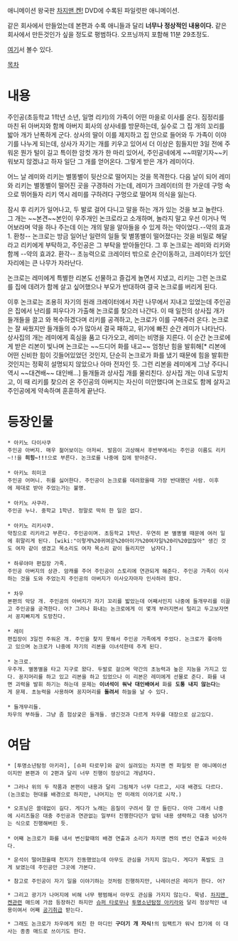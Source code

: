 애니메이션 왕국판 [[차지맨 켄!]] DVD에 수록된 파일럿판 애니메이션.

같은 회사에서 만들었는데 본편과 수록 애니들과 달리 '''너무나 정상적인 내용이다.''' 같은 회사에서 만든것인가 싶을 정도로 평범하다. 오프닝까지 포함해 11분 29초정도.

[http://wbwb92.egloos.com/1501283 여기]서 볼수 있다.

[[목차]]

= 내용 = 

주인공(초등학교 1학년 소년, 일명 리키)의 가족이 어떤 마을로 이사를 온다. 짐정리를 마친 뒤 아버지와 함께 아버지 회사의 상사네를 방문하는데, 실수로 그 집 개의 꼬리를 밟아 개가 난폭하게 군다. 상사의 딸이 이를 제지하고 집 안으로 들어와 두 가족이 이야기를 나누게 되는데, 상사가 자기는 개를 키우고 있어서 더 이상은 힘들지만 3일 전에 주워온 뭔가 털이 길고 특이한 암컷 개가 한 마리 있어서, 주인공네에게 ~~떠맡기자~~키워보지 않겠냐고 하자 일단 그 개를 얻어온다. 그렇게 받은 개가 레미이다.

어느 날 레미와 리키는 별똥별이 뒷산으로 떨어지는 것을 목격한다. 다음 날이 되어 레미와 리키는 별똥별이 떨어진 곳을 구경하러 가는데, 레미가 크레이터의 한 가운데 구멍 속으로 뛰어들자 리키 역시 레미를 구하려다 구멍으로 떨어져 의식을 잃는다.

잠시 후 리키가 일어나고, 두 발로 걸어 다니고 말을 하는 개가 있는 것을 보고 놀란다. 그 개는 ~~본견~~본인이 우주개인 논크로라고 소개하며, 놀라지 말고 우선 이거나 먹어보라며 약을 하나 주는데 이는 개의 말을 알아들을 수 있게 하는 약이었다.--약의 효과1. 환청-- 논크로는 방금 일어난 일련의 일들 및 별똥별이 떨어졌다는 것을 비밀로 해달라고 리키에게 부탁하고, 주인공은 그 부탁을 받아들인다. 그 후 논크로는 레미와 리키와 함께 --약의 효과2. 환각-- 초능력으로 크레이터 밖으로 순간이동하고, 크레이터가 있던 자리에는 큰 나무가 자라난다.

논크로는 레미에게 특별한 리본도 선물하고 즐겁게 놀면서 지냈고, 리키는 그런 논크로를 집에 데려가 함께 살고 싶어했으나 부모가 반대하여 결국 논크로를 버리게 된다.

이후 논크로는 조용히 자기의 원래 크레이터에서 자란 나무에서 지내고 있었는데 주인공은 집에서 난리를 피우다가 가출해 논크로를 찾으러 나간다. 이 때 일전의 상사집 개가 들개들을 끌고 와 복수하겠다며 리키를 공격하고, 논크로가 이를 구해주러 온다. 논크로는 잘 싸웠지만 들개들의 수가 많아서 결국 패하고, 위기에 빠진 순간 레미가 나타난다. 상사집의 개는 레미에게 흑심을 품고 다가오고, 레미는 비명을 지른다. 이 순간 논크로에게 받은 리본이 빛나며 논크로는 ~~드디어 화를 내고~~ 엄청난 힘을 발휘해[* 리본에 어떤 신비한 힘이 깃들어있었던 것인지, 단순히 논크로가 화를 냈기 때문에 힘을 발휘한 것인지는 정확히 설명되지 않았으나 아마 전자인 듯. 그런 리본을 레미에게 그냥 주다니 역시 ~~대견배~~ 대인배...] 들개들과 상사집 개를 물리친다. 상사집 개는 이내 도망치고, 이 때 리키를 찾으러 온 주인공의 아버지는 자신이 미안했다며 논크로도 함께 살자고 주인공에게 약속하며 훈훈하게 끝난다.


= 등장인물 =
 * 아키노 다이사쿠
 주인공 아버지. 매우 젊어보이는 아저씨. 발음이 괴상해서 후반부에서는 주인공 이름도 리키~!!을 '''히힝~!!!'''으로 부른다. 논크로를 나중에 집에 받아준다.
 
 * 아키노 히미코
 주인공 어머니. 쥐를 싫어한다. 주인공이 논크로를 데려왔을때 가장 반대했던 사람. 이후에 제대로 받아 주었는가는 불명.
 
 * 아키노 사쿠라.
 주인공 누나. 중학교 1학년. 정말로 딱히 한 일은 없다.
 
 * 아키노 리키사쿠. 
 약칭으로 리키라고 부른다. 주인공이며. 초등학교 1학년. 우연히 본 별똥별 때문에 여러 일에 휘말리게 된다. [wiki:"이렇게%20귀여운%20아이가%20여자일%20리%20없잖아" 생긴 것도 여자 같이 생겼고 목소리도 여자 목소리 같이 들리지만  남자다.]
 
 * 하루야마 편집장 가족.
 주인공 아버지의 상관. 암캐를 주어 주인공이 스토리에 연관되게 해준다. 주인공 가족이 이사하는 것을 도와 주었는지 주인공의 아버지가 이사오자마자 인사하러 왔다.
 
 * 차우
 본편의 악당 개. 주인공의 아버지가 자기 꼬리를 밟았는데 어째서인지 나중에 들개무리를 이끌고 주인공을 공격한다. 어? 그러나 화내는 논크로에게 이 몇개 부러지면서 털리고 두고보자면서 꽁지빠지게 도망친다.
 
 * 레미
 편집장이 3일전 주워온 개. 주인을 찾지 못해서 주인공 가족에게 주었다. 논크로가 좋아하고 있으며 논크로가 나중에 자기의 리본을 이녀석한테 주게 된다.
 
 * 논크로.
 우주개. 별똥별을 타고 지구로 왔다. 두발로 걸으며 약간의 초능력과 높은 지능을 가지고 있다. 꽁지머리를 하고 있고 리본을 하고 있었으나 이 리본은 레미에게 선물로 준다. 화를 내면 괴력을 발휘 하기는 하는데 문제는 '''이녀석이 워낙 대인배여서''' 화를 '''도통 내지 않는다'''는게 문제. 초능력을 사용하며 꽁지머리를 '''돌려서''' 하늘을 날 수 있다.
 
 * 들개무리들.
 차우의 부하들. 그냥 좀 험상궂은 들개들. 생긴것과 다르게 차우를 대장으로 삼고있다.

= 여담 =
 * [투명소년탐정 아키라], [슈퍼 타로무]와 같이 실려있는 차지맨 켄 파일럿 판 애니메이션이지만 본편과 이 2편과 달리 너무 진행이 정상이고 개념차다.

 * 그러나 위의 두 작품과 본편이 내용과 달리 그림체가 너무 다르고, 시대 배경도 다르다.(논크로는 현대를 배경으로 하지만, 나머지는 먼 미래의 이야기로 시작.) 

 * 오프닝은 쓸데없이 길다. 게다가 노래는 음질이 구려서 잘 안 들린다. 아마 그래서 나중에 시리즈들은 대충 주인공과 연관없는 일부터 진행한다던가 앞뒤 내용 생략하고 대충 넘어가는 식으로 진행해버린 듯.
 
 * 어째 논크로가 화를 내서 변신할때의 배경 연출과 소리가 차지맨 켄의 변신 연출과 비슷하다.

 * 운석이 떨어졌을때 천지가 진동했었는데 아무도 관심을 가지지 않는다. 게다가 폭발도 크게 보였는데 주인공만 그곳에 가본다.

 * 참고로 주인공이 자기 일을 이야기하는 것처럼 진행하지만, 나레이션은 레미가 한다. 어?

 * 그리고 광기가 나머지에 비해 너무 평범해서 아무도 관심을 가지지 않는다. 묵념. [[차지맨 켄]]관련 매드에 가끔 등장하긴 하지만 [[슈퍼 타로무]]나 [[투명소년탐정 아키라]]와 달리 정상적인 내용이여서 어째 [[공기]]취급 받는다.

 * 그래도 논크로가 차우에게 외친 한 마디인 '''구더기 개 자식!'''의 임팩트가 워낙 컸기에 이 대사는 종종 매드로 쓰이기도 한다.
